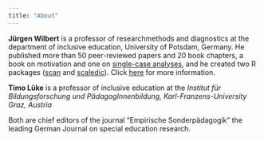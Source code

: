 ---
title: "About"
---

**Jürgen Wilbert** is a professor of researchmethods and diagnostics at the department of inclusive education, University of Potsdam, Germany. He published more than 50 peer-reviewed papers and 20 book chapters, a book on motivation and one on [single-case analyses](https://github.com/jazznbass/scan-Book), and he created two R packages ([scan](https://github.com/jazznbass/scan) and [scaledic](https://github.com/jazznbass/scaledic)). Click [here](https://jazznbass.github.io/homepage/) for more information.

**Timo Lüke** is a professor of inclusive education at the *Institut für Bildungsforschung und PädagogInnenbildung, Karl-Franzens-University Graz, Austria*

Both are chief editors of the journal "Empirische Sonderpädagogik" the leading German Journal on special education research.
